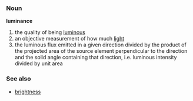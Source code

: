 === Noun ===
'''luminance'''

# the quality of being [[luminous]]
# an objective measurement of how much [[light]]
# the luminous flux emitted in a given direction divided by the product of the projected area of the source element perpendicular to the direction and the solid angle containing that direction, i.e. luminous intensity divided by unit area

===See also===
*[[brightness]]